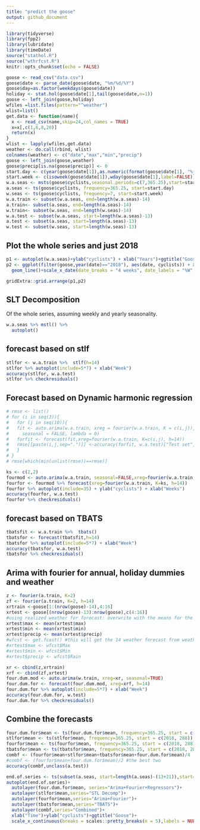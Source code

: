 ```yaml
---
title: "predict the goose"
output: github_document
---
```


```r
library(tidyverse)
library(fpp2)
library(lubridate)
library(timeDate)
source("stathol.R")
source("wthrfcst.R")
knitr::opts_chunk$set(echo = FALSE)
```

```r
goose <- read_csv("data.csv")
goose$date <- parse_date(goose$date, "%m/%d/%Y")
goose$day=as.factor(weekdays(goose$date))
holiday <- stat.hol(goose$date[1],tail(goose$date,n=1))
goose <- left_join(goose,holiday)                 
wfiles =list.files(pattern="^weather")
wlist=list()
get.data <- function(name){
  x <- read_csv(name,skip=24,col_names = TRUE) 
  x=x[,c(1,6,8,20)]
  return(x)
}
wlist <- lapply(wfiles,get.data)
weather <- do.call(rbind, wlist)
colnames(weather) <- c("date","max","min","precip")
goose <- left_join(goose,weather)
goose$precip[is.na(goose$precip)] <- 0
start.day <- c(year(goose$date[1]),as.numeric(format(goose$date[1], "%j")))
start.week <- c(isoweek(goose$date[1]),wday(goose$date[1],label=FALSE))
w.a.seas <- msts(goose$cyclists,seasonal.periods=c(7,365.25),start=start.day)
a.seas <- ts(goose$cyclists, frequency=365.25, start=start.day)
w.seas <- ts(goose$cyclists, frequency=7, start=start.week)
w.a.train <- subset(w.a.seas, end=length(w.a.seas)-14)
a.train<- subset(a.seas, end=length(a.seas)-14)
w.train<- subset(w.seas, end=length(w.seas)-14)
w.a.test <- subset(w.a.seas, start=length(w.a.seas)-13)
a.test <- subset(a.seas, start=length(a.seas)-13)
w.test <- subset(w.seas, start=length(w.seas)-13)
```

## Plot the whole series and just 2018


```r
p1 <- autoplot(w.a.seas)+ylab("cyclists") + xlab("Years")+ggtitle("Goose: All Data")
p2 <- ggplot(filter(goose,year(date)=="2018"), aes(date, cyclists)) + xlab("Weeks")+ggtitle("Goose: 2018")+
  geom_line()+scale_x_date(date_breaks = "4 weeks", date_labels = "%W",date_minor_breaks = "1 week")

gridExtra::grid.arrange(p1,p2)
```

## SLT Decomposition

Of the whole series, assuming weekly and yearly seasonality.


```r
w.a.seas %>% mstl() %>% 
  autoplot() 
```

## forecast based on stlf

```r
stlfor <- w.a.train %>%  stlf(h=14) 
stlfor %>% autoplot(include=5*7) + xlab("Week")
accuracy(stlfor, w.a.test)
stlfor %>% checkresiduals()
```

## Forecast based on Dynamic harmonic regression

```r
# rmse <- list()
# for (i in seq(3)){
#   for (j in seq(10)){
#   fit <- auto.arima(w.a.train, xreg = fourier(w.a.train, K = c(i,j)),
#     seasonal = FALSE, lambda = 0)
#   forfit <- forecast(fit,xreg=fourier(w.a.train, K=c(i,j), h=14))
#   rmse[[paste(i,j,sep=".")]] <-accuracy(forfit, w.a.test)["Test set","RMSE"]
#   } 
# }
# rmse[which(min(unlist(rmse))==rmse)]
```

```r
ks <- c(2,2)
fourmod <- auto.arima(w.a.train, seasonal=FALSE,xreg=fourier(w.a.train, K=ks),lambda = 0)
fourfor <- fourmod %>% forecast(xreg=fourier(w.a.train, K=ks, h=14))
fourfor %>% autoplot(include=35) + ylab("cyclists") + xlab("Weeks")
accuracy(fourfor, w.a.test)
fourfor %>% checkresiduals()
```

## forecast based on TBATS

```r
tbatsfit <- w.a.train %>%  tbats() 
tbatsfor <- forecast(tbatsfit,h=14)
tbatsfor %>% autoplot(include=5*7) + xlab("Week")
accuracy(tbatsfor, w.a.test)
tbatsfor %>% checkresiduals()
```

## Arima with fourier for annual, holiday dummies and weather
```r
z <- fourier(a.train, K=2)
zf <- fourier(a.train, K=2, h=14)
xrtrain <-goose[1:(nrow(goose)-14),4:16]
xrtest <- goose[(nrow(goose)-13):nrow(goose),c(4:16)]
#using realized weather for forecast: overwrite with the means for the forecast period
xrtest$max <- mean(xrtest$max)
xrtest$min <- mean(xrtest$min)
xrtest$precip <- mean(xrtest$precip)
#wfcst <- get.fcast() #this will get the 14 weather forecast from weather network
#xrtest$max <- wfcst$Max
#xrtest$min <- wfcst$Min
#xrtest$precip <- wfcst$Rain

xr <- cbind(z,xrtrain)
xrf <- cbind(zf,xrtest)
four.dum.mod <- auto.arima(w.train, xreg=xr, seasonal=TRUE)
four.dum.for <- forecast(four.dum.mod, xreg=xrf, h=14)
four.dum.for %>% autoplot(include=5*7) + xlab("Week")
accuracy(four.dum.for, w.test)
four.dum.for %>% checkresiduals()
```

## Combine the forecasts

```r
four.dum.for$mean <- ts(four.dum.for$mean, frequency=365.25, start = c(2018, 288))
stlfor$mean <- ts(stlfor$mean, frequency=365.25, start = c(2018, 288))
fourfor$mean <- ts(fourfor$mean, frequency=365.25, start = c(2018, 288))
tbatsfor$mean <- ts(tbatsfor$mean, frequency=365.25, start = c(2018, 288))
combf <- (fourfor$mean+stlfor$mean+tbatsfor$mean+four.dum.for$mean)/4
#combf <- (fourfor$mean+four.dum.for$mean)/2 #the best two
accuracy(combf,unclass(a.test))
```

```r
end.of.series <- ts(subset(a.seas, start=length(a.seas)-(13+21)),start=c(2018, 288-21),frequency=365.25)
autoplot(end.of.series)+
  autolayer(four.dum.for$mean, series="Arima+Fourier+Regressors")+
  autolayer(stlfor$mean,series="STL Decomp")+
  autolayer(fourfor$mean,series="Arima+Fourier")+
  autolayer(tbatsfor$mean,series="TBATS")+
  autolayer(combf,series="Combined")+
  xlab("Time")+ylab("cyclists")+ggtitle("Goose")+
  scale_x_continuous(breaks = scales::pretty_breaks(n = 5),labels = NULL, minor_breaks = NULL) 

```
